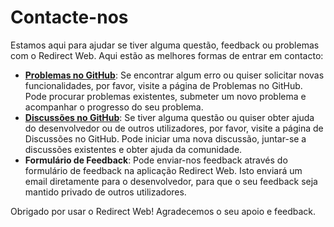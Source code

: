 # Contacte-nos

Estamos aqui para ajudar se tiver alguma questão, feedback ou problemas com o Redirect Web. Aqui estão as melhores formas de entrar em contacto:

- **[Problemas no GitHub](https://github.com/mshibanami/RedirectWeb/issues)**: Se encontrar algum erro ou quiser solicitar novas funcionalidades, por favor, visite a página de Problemas no GitHub. Pode procurar problemas existentes, submeter um novo problema e acompanhar o progresso do seu problema.
- **[Discussões no GitHub](https://github.com/mshibanami/RedirectWeb/discussions)**: Se tiver alguma questão ou quiser obter ajuda do desenvolvedor ou de outros utilizadores, por favor, visite a página de Discussões no GitHub. Pode iniciar uma nova discussão, juntar-se a discussões existentes e obter ajuda da comunidade.
- **Formulário de Feedback**: Pode enviar-nos feedback através do formulário de feedback na aplicação Redirect Web. Isto enviará um email diretamente para o desenvolvedor, para que o seu feedback seja mantido privado de outros utilizadores.

Obrigado por usar o Redirect Web! Agradecemos o seu apoio e feedback.
